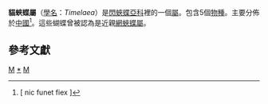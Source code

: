 {{NoteTA
|G1=Butterfly
}}
{{Automatic taxobox
| taxon = Timelaea
| image = Timelaea albescens formosana 20140719.jpg
| image_caption = 白裳貓蛺蝶<br>''Timelaea albescens formosana''
| authority = [[Lucas|Lucas]], 1883
| type_species = [[貓蛺蝶|貓蛺蝶]] <br />
''Timelaea maculata''
| type_species_authority = Bremer & Grey, [1852]
| subdivision_ranks = 種
| subdivision =
* [[異型貓蛺蝶|異型貓蛺蝶]] Timelaea aformis
* [[白裳貓蛺蝶|白裳貓蛺蝶]] Timelaea albescens
* [[貓蛺蝶|貓蛺蝶]] Timelaea maculata
* [[娜貓蛺蝶|娜貓蛺蝶]] Timelaea nana
* [[放射紋貓蛺蝶|放射紋貓蛺蝶]] Timelaea radiata
}}

'''貓蛺蝶屬'''（[[學名|學名]]：''Timelaea''）是[[閃蛺蝶亞科|閃蛺蝶亞科]]裡的一個[[屬|屬]]。包含5個[[物種|物種]]。主要分佈於[[中國|中國]]<ref>[{{Cite web |url=http://www.nic.funet.fi/pub/sci/bio/life/insecta/lepidoptera/ditrysia/papilionoidea/nymphalidae/apaturinae/timelaea/index.html |title=nic funet fiex {{en}} |access-date=2012-02-15 |archive-date=2020-08-09 |archive-url=https://web.archive.org/web/20200809084308/http://www.nic.funet.fi/pub/sci/bio/life/insecta/lepidoptera/ditrysia/papilionoidea/nymphalidae/apaturinae/timelaea/index.html |dead-url=no }} nic funet fiex {{en}}]</ref>。這些蝴蝶曾被認為是近親[[網蛺蝶屬|網蛺蝶屬]]。

== 參考文獻 ==
{{reflist}}

{{Commons category|Timelaea}}
{{Taxonbar}}

{{閃蛺蝶亞科}}

[[Category:閃蛺蝶亞科|M]]
[[Category:貓蛺蝶屬|*]]
[[Category:1883年描述的分类群|M]]